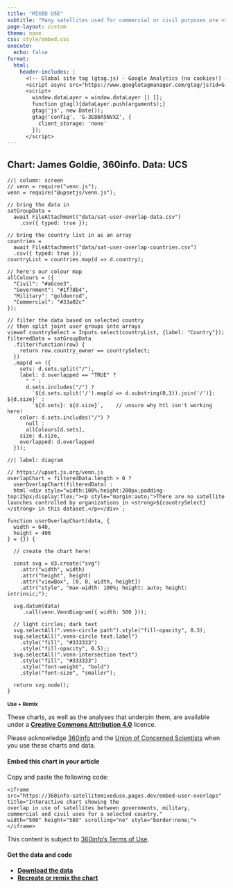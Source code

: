 ```yaml
---
title: "MIXED USE"
subtitle: "Many satellites used for commercial or civil purposes are <strong>also used by governments and militaries.</strong> Select a country and see the overlap for launches up to the end of 2021."
page-layout: custom
theme: none
css: style/embed.css
execute:
  echo: false
format:
  html:
    header-includes: |
      <!-- Global site tag (gtag.js) - Google Analytics (no cookies!) -->
      <script async src="https://www.googletagmanager.com/gtag/js?id=G-3E86R5NVXZ"></script>
      <script>
        window.dataLayer = window.dataLayer || [];
        function gtag(){dataLayer.push(arguments);}
        gtag('js', new Date());
        gtag('config', 'G-3E86R5NVXZ', {
          client_storage: 'none'
        });
      </script>
---
```


::: {.panel-tabset}

## Chart: James Goldie, 360info. Data: UCS

```ojs
//| column: screen
// venn = require("venn.js");
venn = require("@upsetjs/venn.js");

// bring the data in
satGroupData =
  await FileAttachment("data/sat-user-overlap-data.csv")
    .csv({ typed: true });

// bring the country list in as an array
countries =
  await FileAttachment("data/sat-user-overlap-countries.csv")
  .csv({ typed: true });
countryList = countries.map(d => d.country);

// here's our colour map
allColours = ({
  "Civil": "#a6cee3",
  "Government": "#1f78b4",
  "Military": "goldenrod",
  "Commercial": "#33a02c"
});

// filter the data based on selected country
// then split joint user groups into arrays
viewof countrySelect = Inputs.select(countryList, {label: "Country"});
filteredData = satGroupData
  .filter(function(row) {
    return row.country_owner == countrySelect;
  })
  .map(d => ({
    sets: d.sets.split("/"),
    label: d.overlapped == "TRUE" ?
      " " :
      d.sets.includes("/") ?
        `${d.sets.split('/').map(d => d.substring(0,3)).join('/')}: ${d.size}` :
        `${d.sets}: ${d.size}`,    // unsure why htl isn't working here!
    color: d.sets.includes("/") ?
      null :
      allColours[d.sets],
    size: d.size,
    overlapped: d.overlapped
  }));
```

```ojs
//| label: diagram

// https://upset.js.org/venn.js
overlapChart = filteredData.length > 0 ?
  userOverlapChart(filteredData) :
  html`<div style="width:100%;height:280px;padding-top:25px;display:flex;"><p style="margin:auto;">There are no satellite launches controlled by organizations in <strong>${countrySelect}</strong> in this dataset.</p></div>`;

function userOverlapChart(data, {
  width = 640,
  height = 400
} = {}) {
  
  // create the chart here!
  
  const svg = d3.create("svg") 
    .attr("width", width)
    .attr("height", height)
    .attr("viewBox", [0, 0, width, height])
    .attr("style", "max-width: 100%; height: auto; height: intrinsic;");

  svg.datum(data)
     .call(venn.VennDiagram({ width: 500 }));

  // light circles; dark text
  svg.selectAll(".venn-circle path").style("fill-opacity", 0.3);
  svg.selectAll(".venn-circle text.label")
    .style("fill", "#333333")
    .style("fill-opacity", 0.5);;
  svg.selectAll(".venn-intersection text")
    .style("fill", "#333333")
    .style("font-weight", "bold")
    .style("font-size", "smaller");

  return svg.node();
}
```

## Use + Remix {style="font-size:smaller;"}

These charts, as well as the analyses that underpin them, are available under a [**Creative Commons Attribution 4.0**](https://creativecommons.org/licenses/by/4.0) licence.

Please acknowledge [360info](https://360info.org) and the [Union of Concerned Scientists](https://ucsusa.org/resources/satellite-database) when you use these charts and data.

#### Embed this chart in your article

Copy and paste the following code:

::: {.embedcode}
```
<iframe
src="https://360info-satellitemixeduse.pages.dev/embed-user-overlaps" title="Interactive chart showing the 
overlap in use of satellites between governments, military,
commercial and civil uses for a selected country."
width="500" height="580" scrolling="no" style="border:none;">
</iframe>
```
:::

This content is subject to [360info's Terms of Use](https://newshub.360info.org/page/terms).

#### Get the data and code

* [**Download the data**](https://github.com/360-info/report-satellites-conflict/tree/main/data)
* [**Recreate or remix the chart**](https://github.com/360-info/report-satellites-conflict)

:::